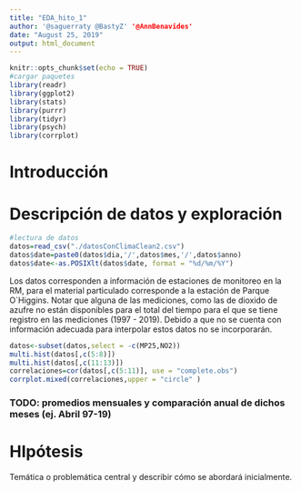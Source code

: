 ```yaml
---
title: "EDA_hito_1"
author: '@saguerraty @BastyZ' '@AnnBenavides'
date: "August 25, 2019"
output: html_document
---
```


```r
knitr::opts_chunk$set(echo = TRUE)
#cargar paquetes
library(readr)
library(ggplot2)
library(stats)
library(purrr)
library(tidyr)
library(psych)
library(corrplot)
```

# Introducción

# Descripción de datos y exploración
```r
#lectura de datos
datos=read_csv("./datosConClimaClean2.csv")
datos$date=paste0(datos$dia,'/',datos$mes,'/',datos$anno)
datos$date<-as.POSIXlt(datos$date, format = "%d/%m/%Y")
```

Los datos corresponden a información de estaciones de monitoreo en la RM, para el material particulado corresponde a la estación de Parque O`Higgins. Notar que alguna de las mediciones, como las de dioxido de azufre no están disponibles para el total del tiempo para el que se tiene registro en las mediciones (1997 - 2019). Debido a que no se cuenta con información adecuada para interpolar estos datos no se incorporarán.
```r
datos<-subset(datos,select = -c(MP25,NO2))
multi.hist(datos[,c(5:8)])   
multi.hist(datos[,c(11:13)])
correlaciones=cor(datos[,c(5:11)], use = "complete.obs")
corrplot.mixed(correlaciones,upper = "circle" )
```

### TODO: promedios mensuales y comparación anual de dichos meses (ej. Abril 97-19)

# HIpótesis
Temática o problemática central y describir cómo se abordará inicialmente.